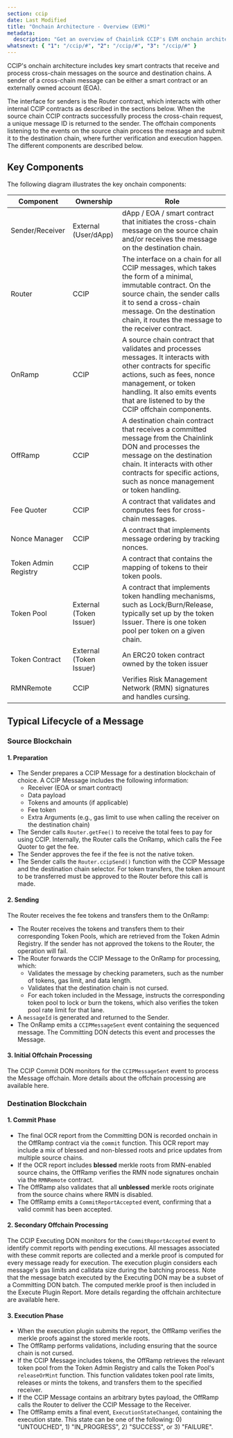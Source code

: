 ```yaml
---
section: ccip
date: Last Modified
title: "Onchain Architecture - Overview (EVM)"
metadata:
  description: "Get an overview of Chainlink CCIP's EVM onchain architecture. Learn key components, roles, and the typical lifecycle of a cross-chain message."
whatsnext: { "1": "/ccip/#", "2": "/ccip/#", "3": "/ccip/#" }
---
```



CCIP's onchain architecture includes key smart contracts that receive and process cross-chain messages on the source and destination chains. A sender of a cross-chain message can be either a smart contract or an externally owned account (EOA).

The interface for senders is the Router contract, which interacts with other internal CCIP contracts as described in the sections below. When the source chain CCIP contracts successfully process the cross-chain request, a unique message ID is returned to the sender. The offchain components listening to the events on the source chain process the message and submit it to the destination chain, where further verification and execution happen. The different components are described below.

## Key Components

The following diagram illustrates the key onchain components:

<ClickToZoom
  src="/images/ccip/concepts/architecture/onchain-evm-architecture.jpg"
  alt="CCIP Onchain EVM Architecture"
/>

| Component            | Ownership               | Role                                                                                                                                                                                                                                                     |
| -------------------- | ----------------------- | -------------------------------------------------------------------------------------------------------------------------------------------------------------------------------------------------------------------------------------------------------- |
| Sender/Receiver      | External (User/dApp)    | dApp / EOA / smart contract that initiates the cross-chain message on the source chain and/or receives the message on the destination chain.                                                                                                             |
| Router               | CCIP                    | The interface on a chain for all CCIP messages, which takes the form of a minimal, immutable contract. On the source chain, the sender calls it to send a cross-chain message. On the destination chain, it routes the message to the receiver contract. |
| OnRamp               | CCIP                    | A source chain contract that validates and processes messages. It interacts with other contracts for specific actions, such as fees, nonce management, or token handling. It also emits events that are listened to by the CCIP offchain components.     |
| OffRamp              | CCIP                    | A destination chain contract that receives a committed message from the Chainlink DON and processes the message on the destination chain. It interacts with other contracts for specific actions, such as nonce management or token handling.            |
| Fee Quoter           | CCIP                    | A contract that validates and computes fees for cross-chain messages.                                                                                                                                                                                    |
| Nonce Manager        | CCIP                    | A contract that implements message ordering by tracking nonces.                                                                                                                                                                                          |
| Token Admin Registry | CCIP                    | A contract that contains the mapping of tokens to their token pools.                                                                                                                                                                                     |
| Token Pool           | External (Token Issuer) | A contract that implements token handling mechanisms, such as Lock/Burn/Release, typically set up by the token Issuer. There is one token pool per token on a given chain.                                                                               |
| Token Contract       | External (Token Issuer) | An ERC20 token contract owned by the token issuer                                                                                                                                                                                                        |
| RMNRemote            | CCIP                    | Verifies Risk Management Network (RMN) signatures and handles cursing.                                                                                                                                                                                   |

## Typical Lifecycle of a Message

### Source Blockchain

#### 1. **Preparation**

- The Sender prepares a CCIP Message for a destination blockchain of choice. A CCIP Message includes the following information:
  - Receiver (EOA or smart contract)
  - Data payload
  - Tokens and amounts (if applicable)
  - Fee token
  - Extra Arguments (e.g., gas limit to use when calling the receiver on the destination chain)
- The Sender calls `Router.getFee()` to receive the total fees to pay for using CCIP. Internally, the Router calls the OnRamp, which calls the Fee Quoter to get the fee.
- The Sender approves the fee if the fee is not the native token.
- The Sender calls the `Router.ccipSend()` function with the CCIP Message and the destination chain selector. For token transfers, the token amount to be transferred must be approved to the Router before this call is made.

#### 2. **Sending**

The Router receives the fee tokens and transfers them to the OnRamp:

- The Router receives the tokens and transfers them to their corresponding Token Pools, which are retrieved from the Token Admin Registry. If the sender has not approved the tokens to the Router, the operation will fail.
- The Router forwards the CCIP Message to the OnRamp for processing, which:
  - Validates the message by checking parameters, such as the number of tokens, gas limit, and data length.
  - Validates that the destination chain is not cursed.
  - For each token included in the Message, instructs the corresponding token pool to lock or burn the tokens, which also verifies the token pool rate limit for that lane.
- A `messageId` is generated and returned to the Sender.
- The OnRamp emits a `CCIPMessageSent` event containing the sequenced message. The Committing DON detects this event and processes the Message.

#### 3. **Initial Offchain Processing**

The CCIP Commit DON monitors for the `CCIPMessageSent` event to process the Message offchain. More details about the offchain processing are available here.

### Destination Blockchain

#### 1. **Commit Phase**

- The final OCR report from the Committing DON is recorded onchain in the OffRamp contract via the `commit` function. This OCR report may include a mix of blessed and non-blessed roots and price updates from multiple source chains.
- If the OCR report includes **blessed** merkle roots from RMN-enabled source chains, the OffRamp verifies the RMN node signatures onchain via the `RMNRemote` contract.
- The OffRamp also validates that all **unblessed** merkle roots originate from the source chains where RMN is disabled.
- The OffRamp emits a `CommitReportAccepted` event, confirming that a valid commit has been accepted.

#### 2. **Secondary Offchain Processing**

The CCIP Executing DON monitors for the `CommitReportAccepted` event to identify commit reports with pending executions. All messages associated with these commit reports are collected and a merkle proof is computed for every message ready for execution. The execution plugin considers each message's gas limits and calldata size during the batching process. Note that the message batch executed by the Executing DON may be a subset of a Committing DON batch. The computed merkle proof is then included in the Execute Plugin Report. More details regarding the offchain architecture are available here.

#### 3. **Execution Phase**

- When the execution plugin submits the report, the OffRamp verifies the merkle proofs against the stored merkle roots.
- The OffRamp performs validations, including ensuring that the source chain is not cursed.
- If the CCIP Message includes tokens, the OffRamp retrieves the relevant token pool from the Token Admin Registry and calls the Token Pool's `releaseOrMint` function. This function validates token pool rate limits, releases or mints the tokens, and transfers them to the specified receiver.
- If the CCIP Message contains an arbitrary bytes payload, the OffRamp calls the Router to deliver the CCIP Message to the Receiver.
- The OffRamp emits a final event, `ExecutionStateChanged`, containing the execution state. This state can be one of the following: 0) "UNTOUCHED", 1) "IN_PROGRESS", 2) "SUCCESS", or 3) "FAILURE".
